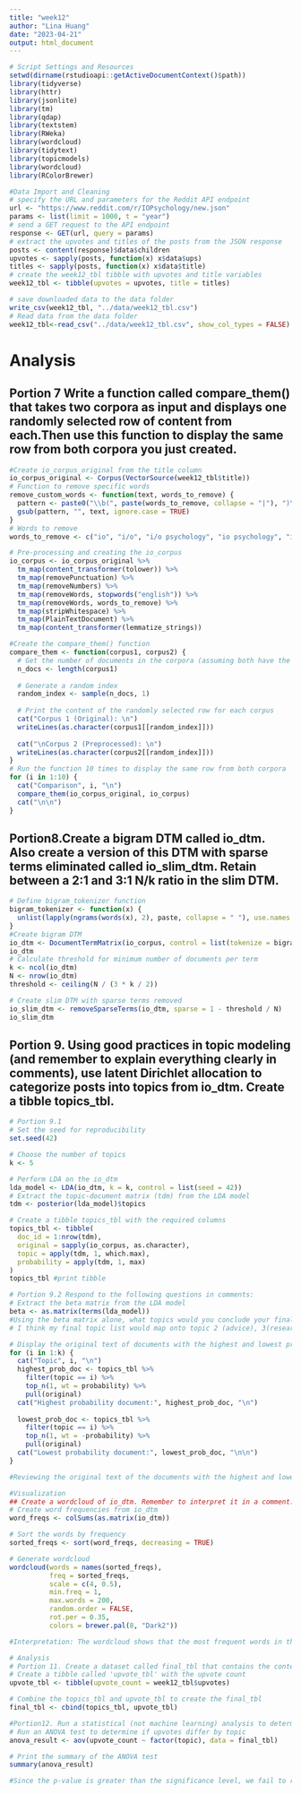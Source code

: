 ```yaml
---
title: "week12"
author: "Lina Huang"
date: "2023-04-21"
output: html_document
---
```


```r
# Script Settings and Resources
setwd(dirname(rstudioapi::getActiveDocumentContext()$path))
library(tidyverse)
library(httr)
library(jsonlite)
library(tm)
library(qdap)
library(textstem)
library(RWeka)
library(wordcloud)
library(tidytext)
library(topicmodels)
library(wordcloud)
library(RColorBrewer)
```

```r
#Data Import and Cleaning
# specify the URL and parameters for the Reddit API endpoint
url <- "https://www.reddit.com/r/IOPsychology/new.json"
params <- list(limit = 1000, t = "year")
# send a GET request to the API endpoint
response <- GET(url, query = params)
# extract the upvotes and titles of the posts from the JSON response
posts <- content(response)$data$children
upvotes <- sapply(posts, function(x) x$data$ups)
titles <- sapply(posts, function(x) x$data$title)
# create the week12_tbl tibble with upvotes and title variables
week12_tbl <- tibble(upvotes = upvotes, title = titles)

# save downloaded data to the data folder
write_csv(week12_tbl, "../data/week12_tbl.csv")
# Read data from the data folder
week12_tbl<-read_csv("../data/week12_tbl.csv", show_col_types = FALSE)
```


# Analysis
## Portion 7 Write a function called compare_them() that takes two corpora as input and displays one randomly selected row of content from each.Then use this function to display the same row from both corpora you just created.
```r
#Create io_corpus_original from the title column
io_corpus_original <- Corpus(VectorSource(week12_tbl$title))
# Function to remove specific words
remove_custom_words <- function(text, words_to_remove) {
  pattern <- paste0("\\b(", paste(words_to_remove, collapse = "|"), ")\\b")
  gsub(pattern, "", text, ignore.case = TRUE)
}
# Words to remove
words_to_remove <- c("io", "i/o", "i/o psychology", "io psychology", "iop", "psychology")

# Pre-processing and creating the io_corpus
io_corpus <- io_corpus_original %>%
  tm_map(content_transformer(tolower)) %>%
  tm_map(removePunctuation) %>%
  tm_map(removeNumbers) %>%
  tm_map(removeWords, stopwords("english")) %>%
  tm_map(removeWords, words_to_remove) %>%
  tm_map(stripWhitespace) %>%
  tm_map(PlainTextDocument) %>%
  tm_map(content_transformer(lemmatize_strings))

#Create the compare_them() function
compare_them <- function(corpus1, corpus2) {
  # Get the number of documents in the corpora (assuming both have the same length)
  n_docs <- length(corpus1)
  
  # Generate a random index
  random_index <- sample(n_docs, 1)
  
  # Print the content of the randomly selected row for each corpus
  cat("Corpus 1 (Original): \n")
  writeLines(as.character(corpus1[[random_index]]))
  
  cat("\nCorpus 2 (Preprocessed): \n")
  writeLines(as.character(corpus2[[random_index]]))
}
# Run the function 10 times to display the same row from both corpora
for (i in 1:10) {
  cat("Comparison", i, "\n")
  compare_them(io_corpus_original, io_corpus)
  cat("\n\n")
}
```

## Portion8.Create a bigram DTM called io_dtm. Also create a version of this DTM with sparse terms eliminated called io_slim_dtm. Retain between a 2:1 and 3:1 N/k ratio in the slim DTM.
```r
# Define bigram_tokenizer function
bigram_tokenizer <- function(x) {
  unlist(lapply(ngrams(words(x), 2), paste, collapse = " "), use.names = FALSE)
}
#Create bigram DTM
io_dtm <- DocumentTermMatrix(io_corpus, control = list(tokenize = bigram_tokenizer))
io_dtm
# Calculate threshold for minimum number of documents per term
k <- ncol(io_dtm)
N <- nrow(io_dtm)
threshold <- ceiling(N / (3 * k / 2))

# Create slim DTM with sparse terms removed
io_slim_dtm <- removeSparseTerms(io_dtm, sparse = 1 - threshold / N)
io_slim_dtm
```

## Portion 9. Using good practices in topic modeling (and remember to explain everything clearly in comments), use latent Dirichlet allocation to categorize posts into topics from io_dtm. Create a tibble topics_tbl.
```r
# Portion 9.1
# Set the seed for reproducibility
set.seed(42)

# Choose the number of topics
k <- 5

# Perform LDA on the io_dtm
lda_model <- LDA(io_dtm, k = k, control = list(seed = 42))
# Extract the topic-document matrix (tdm) from the LDA model
tdm <- posterior(lda_model)$topics

# Create a tibble topics_tbl with the required columns
topics_tbl <- tibble(
  doc_id = 1:nrow(tdm),
  original = sapply(io_corpus, as.character),
  topic = apply(tdm, 1, which.max),
  probability = apply(tdm, 1, max)
)
topics_tbl #print tibble

# Portion 9.2 Respond to the following questions in comments: 
# Extract the beta matrix from the LDA model
beta <- as.matrix(terms(lda_model))
#Using the beta matrix alone, what topics would you conclude your final topic list maps onto? 
# I think my final topic list would map onto topic 2 (advice), 3(research) and 4(career). 

# Display the original text of documents with the highest and lowest probabilities for each topic
for (i in 1:k) {
  cat("Topic", i, "\n")
  highest_prob_doc <- topics_tbl %>%
    filter(topic == i) %>%
    top_n(1, wt = probability) %>%
    pull(original)
  cat("Highest probability document:", highest_prob_doc, "\n")
  
  lowest_prob_doc <- topics_tbl %>%
    filter(topic == i) %>%
    top_n(1, wt = -probability) %>%
    pull(original)
  cat("Lowest probability document:", lowest_prob_doc, "\n\n")
}

#Reviewing the original text of the documents with the highest and lowest probabilities for each topic can help us assess whether the topic names derived from the beta matrix conceptually match the content of the original posts. If they match well, it provides evidence of content validity, indicating that the topics identified by the LDA model represent meaningful and interpretable constructs in the dataset. I think the topic names derived from my interpretation of the beta matrix conceptually match with the content of the original posts. For example, topic 3, we can see that Highest probability document from the original posts contain words such as " professor at Purdue", "siop", and "future work research" that match the term "research" pretty well. 
```


```r
#Visualization
## Create a wordcloud of io_dtm. Remember to interpret it in a comment.
# Create word frequencies from io_dtm
word_freqs <- colSums(as.matrix(io_dtm))

# Sort the words by frequency
sorted_freqs <- sort(word_freqs, decreasing = TRUE)

# Generate wordcloud
wordcloud(words = names(sorted_freqs), 
          freq = sorted_freqs,
          scale = c(4, 0.5), 
          min.freq = 1, 
          max.words = 200,
          random.order = FALSE, 
          rot.per = 0.35, 
          colors = brewer.pal(8, "Dark2"))

#Interpretation: The wordcloud shows that the most frequent words in the io_corpus are related to the topics of "research" , "career", "master", and "job". This is consistent with the topics identified by the LDA model and suggests that these topics are important and frequently discussed in the io_psychology subreddit.
```

```r
# Analysis
# Portion 11. Create a dataset called final_tbl that contains the contents of topics_tbl plus the upvote count.
# Create a tibble called 'upvote_tbl' with the upvote count
upvote_tbl <- tibble(upvote_count = week12_tbl$upvotes)

# Combine the topics_tbl and upvote_tbl to create the final_tbl
final_tbl <- cbind(topics_tbl, upvote_tbl)

#Portion12. Run a statistical (not machine learning) analysis to determine if upvotes differs by topic.
# Run an ANOVA test to determine if upvotes differ by topic
anova_result <- aov(upvote_count ~ factor(topic), data = final_tbl)

# Print the summary of the ANOVA test
summary(anova_result) 

#Since the p-value is greater than the significance level, we fail to reject the null hypothesis and cannot not conclude that there is a significant difference in upvotes between the topics.
```
